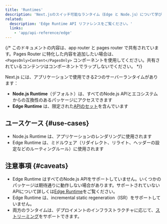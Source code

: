 ```yaml
---
title: 'Runtimes'
description: 'Next.jsのスイッチ可能なランタイム（Edge と Node.js）について学びましょう。'
related:
  description: 'Edge Runtime API リファレンスをご覧ください。'
  links:
    - 'app/api-reference/edge'
---
```


{/* このドキュメントの内容は、app router と pages router で共有されています。Pages Router に特化した内容を追加したい場合は、`<PagesOnly>Content</PagesOnly>` コンポーネントを使用してください。共有されているコンテンツはコンポーネントでラップしないでください。 */}

Next.js には、アプリケーションで使用できる2つのサーバーランタイムがあります：

- **Node.js Runtime**（デフォルト）は、すべてのNode.js APIとエコシステムからの互換性のあるパッケージにアクセスできます
- **Edge Runtime** は、限定された[APIのセット](/docs/app/api-reference/edge)を含んでいます

## ユースケース {#use-cases}

- Node.js Runtime は、アプリケーションのレンダリングに使用されます
- Edge Runtime は、ミドルウェア（リダイレクト、リライト、ヘッダーの設定などのルーティングルール）に使用されます

## 注意事項 {#caveats}

- Edge Runtime はすべてのNode.js APIをサポートしていません。いくつかのパッケージは期待通りに動作しない場合があります。サポートされていないAPIについて詳しくは[Edge Runtime](/docs/app/api-reference/edge#unsupported-apis)をご覧ください。
- Edge Runtime は、incremental static regeneration（ISR）をサポートしていません。
- 両方のランタイムは、デプロイメントのインフラストラクチャに応じて、[ストリーミング](/docs/app/building-your-application/routing/loading-ui-and-streaming)をサポートできます。
